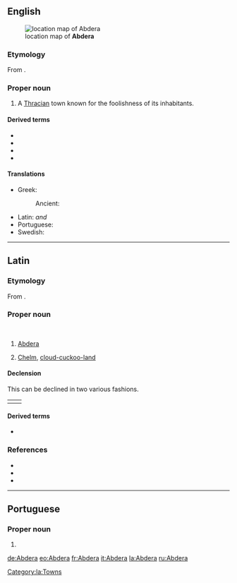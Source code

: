 ==English==
{{wikisource1911Enc|Abdera (Thrace)}}
[[File:Abdera_location_alt.JPG|thumb|right|location map of '''Abdera''']]
===Etymology===
From {{etyl|grc|en}} {{m|grc|Ἄβδηρα}}.

===Proper noun===
{{en-proper noun}}

# A [[Thrace|Thracian]] town known for the foolishness of its inhabitants.

====Derived terms====
* {{l|en|Abderian}}
* {{l|en|abderian}}
* {{l|en|abderitic}}
* {{l|en|abderitism}}

====Translations====
{{trans-top|town}}
* Greek:
*: Ancient: {{t|grc|Ἄβδηρα|n-p}}
{{trans-mid}}
* Latin: {{t+|la|Abdēra|n-p}} ''and'' {{g|f}}
* Portuguese: {{t|pt|Abdera|f}}
* Swedish: {{t|sv|Abdera}}
{{trans-bottom}}

----

==Latin==

===Etymology===
From {{etyl|grc|la}} {{m|grc|Ἄβδηρα}}.

===Proper noun===
{{la-noun|Abdēra|Abdērōrum|n-p|second}}<br/>
{{la-noun|Abdēra|Abdērae|f|first}}

# [[#English|Abdera]] {{gloss|A [[Thracian]] town known for its inhabitants' foolishness}}
# {{lb|la|figuratively|by extension}} [[Chelm]], [[cloud-cuckoo-land]]

====Declension====
This can be declined in two various fashions.
{|
|valign="top"|{{la-decl-2nd-N|loc=1|num=pl|Abdēr}}
|valign="top"|{{la-decl-1st|loc=1|num=sg|Abdēr}}
|}

====Derived terms====
* {{l|la|abdērītānus}}

===References===
* {{R:L&S}}
* {{R:Elementary Lewis}}
* {{R:Gaffiot}}
{{R:Cassells}}

[[Category:la:Towns]]

----

==Portuguese==

===Proper noun===
{{pt-proper noun|f}}

# {{place|pt|ancient city|c/Thrace|t1=Abdera}}

[[de:Abdera]]
[[eo:Abdera]]
[[fr:Abdera]]
[[it:Abdera]]
[[la:Abdera]]
[[ru:Abdera]]